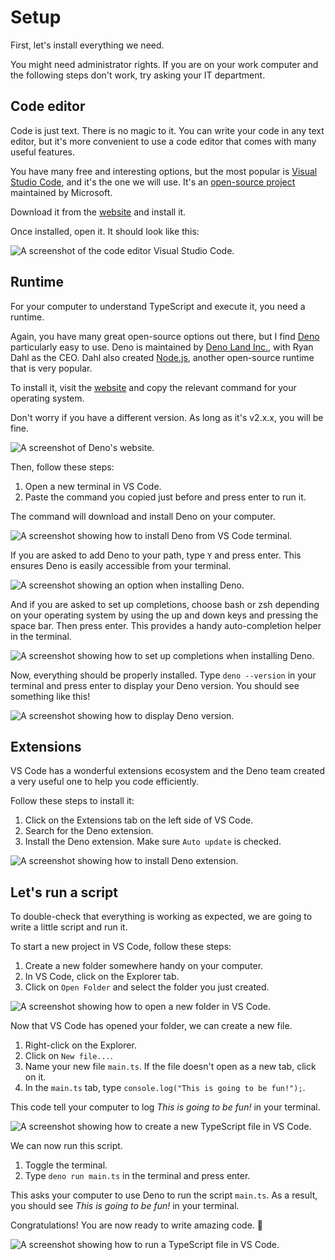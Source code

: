 
# Setup

First, let's install everything we need.

<Callout type="warning" emoji="⚠️">
  You might need administrator rights. If you are on your work computer and the following steps don't work, try asking your IT department.
</Callout>

## Code editor

Code is just text. There is no magic to it. You can write your code in any text editor, but it's more convenient to use a code editor that comes with many useful features.

You have many free and interesting options, but the most popular is [Visual Studio Code](https://code.visualstudio.com/), and it's the one we will use. It's an [open-source project](https://github.com/microsoft/vscode) maintained by Microsoft.

Download it from the [website](https://code.visualstudio.com/) and install it.

Once installed, open it. It should look like this:

![A screenshot of the code editor Visual Studio Code.](/assets/first-steps/vscode.png)

## Runtime

For your computer to understand TypeScript and execute it, you need a runtime.

Again, you have many great open-source options out there, but I find [Deno](https://deno.com/) particularly easy to use. Deno is maintained by [Deno Land Inc.](https://deno.com/company), with Ryan Dahl as the CEO. Dahl also created [Node.js](https://nodejs.org/), another open-source runtime that is very popular.

To install it, visit the [website](https://deno.com/) and copy the relevant command for your operating system.

Don't worry if you have a different version. As long as it's v2.x.x, you will be fine.

![A screenshot of Deno's website.](/assets/first-steps/deno.png)

Then, follow these steps:

1. Open a new terminal in VS Code.
2. Paste the command you copied just before and press enter to run it.

The command will download and install Deno on your computer.

![A screenshot showing how to install Deno from VS Code terminal.](/assets/first-steps/deno-install.png)

If you are asked to add Deno to your path, type `Y` and press enter. This ensures Deno is easily accessible from your terminal.

![A screenshot showing an option when installing Deno.](/assets/first-steps/deno-path.png)

And if you are asked to set up completions, choose bash or zsh depending on your operating system by using the up and down keys and pressing the space bar. Then press enter. This provides a handy auto-completion helper in the terminal.

![A screenshot showing how to set up completions when installing Deno.](/assets/first-steps/deno-completions.png)

Now, everything should be properly installed. Type `deno --version` in your terminal and press enter to display your Deno version. You should see something like this!

![A screenshot showing how to display Deno version.](/assets/first-steps/deno-version.png)

## Extensions

VS Code has a wonderful extensions ecosystem and the Deno team created a very useful one to help you code efficiently.

Follow these steps to install it:

1. Click on the Extensions tab on the left side of VS Code.
2. Search for the Deno extension.
3. Install the Deno extension. Make sure `Auto update` is checked.

![A screenshot showing how to install Deno extension.](/assets/first-steps/deno-extension.png)

## Let's run a script

To double-check that everything is working as expected, we are going to write a little script and run it.

To start a new project in VS Code, follow these steps:

1. Create a new folder somewhere handy on your computer.
2. In VS Code, click on the Explorer tab.
3. Click on `Open Folder` and select the folder you just created.

![A screenshot showing how to open a new folder in VS Code.](/assets/first-steps/deno-open-folder.png)

Now that VS Code has opened your folder, we can create a new file.

1. Right-click on the Explorer.
2. Click on `New file...`.
3. Name your new file `main.ts`. If the file doesn't open as a new tab, click on it.
4. In the `main.ts` tab, type `console.log("This is going to be fun!");`.

This code tell your computer to log *This is going to be fun!* in your terminal.

![A screenshot showing how to create a new TypeScript file in VS Code.](/assets/first-steps/deno-new-file.png)

We can now run this script.

1. Toggle the terminal.
2. Type `deno run main.ts` in the terminal and press enter.

This asks your computer to use Deno to run the script `main.ts`. As a result, you should see *This is going to be fun!* in your terminal.

Congratulations! You are now ready to write amazing code. 🤩

![A screenshot showing how to run a TypeScript file in VS Code.](/assets/first-steps/deno-run.png)

